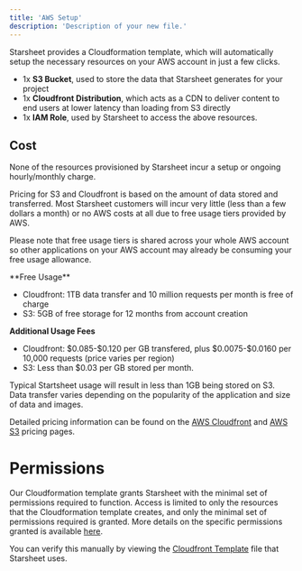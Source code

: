 ```yaml
---
title: 'AWS Setup'
description: 'Description of your new file.'
---
```


Starsheet provides a Cloudformation template, which will automatically setup the necessary resources on your AWS account in just a few clicks. 

- 1x **S3 Bucket**, used to store the data that Starsheet generates for your project
- 1x **Cloudfront Distribution**, which acts as a CDN to deliver content to end users at lower latency than loading from S3 directly
- 1x **IAM Role**, used by Starsheet to access the above resources. 

## Cost

None of the resources provisioned by Starsheet incur a setup or ongoing hourly/monthly charge. 

Pricing for S3 and Cloudfront is based on the amount of data stored and transferred. Most Starsheet customers will incur very little (less than a few dollars a month) or no AWS costs at all due to free usage tiers provided by AWS. 

<Tip>Please note that free usage tiers is shared across your whole AWS account so other applications on your AWS account may already be consuming your free usage allowance. </Tip>

<Accordion title="Additional AWS pricing information">
  **Free Usage**

  - Cloudfront: 1TB data transfer and 10 million requests per month is free of charge
  - S3: 5GB of free storage for 12 months from account creation 

  **Additional Usage Fees**

  - Cloudfront: \$0.085-\$0.120 per GB transfered, plus \$0.0075-$0.0160 per 10,000 requests (price varies per region)
  - S3: Less than $0.03 per GB stored per month. 
  
  Typical Startsheet usage will result in less than 1GB being stored on S3. Data transfer varies depending on the popularity of the application and size of data and images. 

  Detailed pricing information can be found on the [AWS Cloudfront](https://aws.amazon.com/cloudfront/pricing/) and [AWS S3](https://aws.amazon.com/s3/pricing/?nc=sn&loc=4) pricing pages. 
</Accordion>

# Permissions

Our Cloudformation template grants Starsheet with the minimal set of permissions required to function. Access is limited to only the resources that the Cloudformation template creates, and only the minimal set of permissions required is granted. More details on the specific permissions granted is available [here](AWS%20Permissions.md). 

You can verify this manually by viewing the [Cloudfront Template](https://starsheet-cloudformation-templates.s3.amazonaws.com/latest.json) file that Starsheet uses. 






